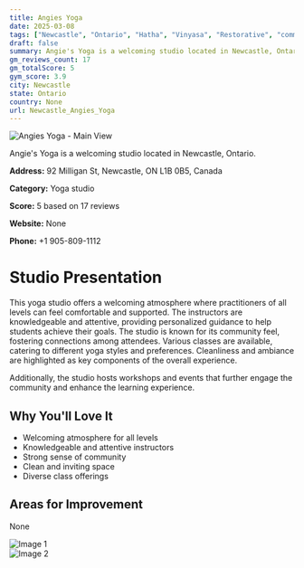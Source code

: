 ```yaml
---
title: Angies Yoga
date: 2025-03-08
tags: ["Newcastle", "Ontario", "Hatha", "Vinyasa", "Restorative", "community", "atmosphere", "Newcastle"]  
draft: false
summary: Angie's Yoga is a welcoming studio located in Newcastle, Ontario.
gm_reviews_count: 17
gm_totalScore: 5
gym_score: 3.9
city: Newcastle
state: Ontario
country: None
url: Newcastle_Angies_Yoga
---
```


<div className="aspect-[16/9] relative my-8">
  <img 
    src="https://lh5.googleusercontent.com/p/AF1QipO83yIMqnLGdtVjFxSFibDaJ1c4AqmlaWRsXT_I=w1920-h1080-k-no"
    alt="Angies Yoga - Main View"
    className="object-cover absolute inset-0 w-full h-full rounded-lg"
  />
</div>

Angie's Yoga is a welcoming studio located in Newcastle, Ontario.

**Address:** 92 Milligan St, Newcastle, ON L1B 0B5, Canada

**Category:** Yoga studio

**Score:** 5 based on 17 reviews

**Website:** None

**Phone:** +1 905-809-1112

# Studio Presentation

This yoga studio offers a welcoming atmosphere where practitioners of all levels can feel comfortable and supported. The instructors are knowledgeable and attentive, providing personalized guidance to help students achieve their goals. The studio is known for its community feel, fostering connections among attendees. Various classes are available, catering to different yoga styles and preferences. Cleanliness and ambiance are highlighted as key components of the overall experience.

Additionally, the studio hosts workshops and events that further engage the community and enhance the learning experience.

## Why You'll Love It

- Welcoming atmosphere for all levels
- Knowledgeable and attentive instructors
- Strong sense of community
- Clean and inviting space
- Diverse class offerings

## Areas for Improvement

None

<div className="grid grid-cols-1 xl:grid-cols-2 gap-4 my-8">
<div className="aspect-[4/3] relative"><img src="https://lh5.googleusercontent.com/p/AF1QipPwkWpYRTnQhWDDUm9ue2vixmQPHxJFykW9yr_s=w1920-h1080-k-no" alt="Image 1" className="object-cover absolute inset-0 w-full h-full rounded-lg" /></div>
<div className="aspect-[4/3] relative"><img src="https://streetviewpixels-pa.googleapis.com/v1/thumbnail?panoid=oXmOnooe-9yhMaoC6OEDDQ&cb_client=maps_sv.tactile.gps&w=203&h=100&yaw=351.3371&pitch=0&thumbfov=100" alt="Image 2" className="object-cover absolute inset-0 w-full h-full rounded-lg" /></div>
</div>
